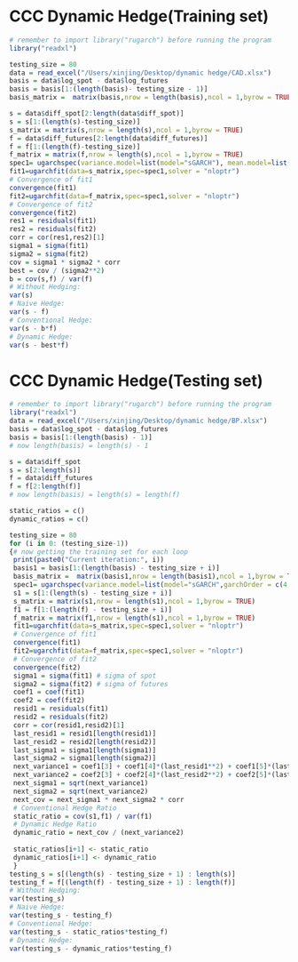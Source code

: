 


# CCC Dynamic Hedge(Training set)
```r
# remember to import library("rugarch") before running the program
library("readxl")

testing_size = 80
data = read_excel("/Users/xinjing/Desktop/dynamic hedge/CAD.xlsx")
basis = data$log_spot - data$log_futures
basis = basis[1:(length(basis)- testing_size - 1)]
basis_matrix =  matrix(basis,nrow = length(basis),ncol = 1,byrow = TRUE)

s = data$diff_spot[2:length(data$diff_spot)]
s = s[1:(length(s)-testing_size)]
s_matrix = matrix(s,nrow = length(s),ncol = 1,byrow = TRUE)
f = data$diff_futures[2:length(data$diff_futures)]
f = f[1:(length(f)-testing_size)]
f_matrix = matrix(f,nrow = length(s),ncol = 1,byrow = TRUE)
spec1= ugarchspec(variance.model=list(model="sGARCH"), mean.model=list(armaOrder=c(0,0), include.mean = TRUE, external.regressors = basis_matrix))
fit1=ugarchfit(data=s_matrix,spec=spec1,solver = "nloptr")
# Convergence of fit1
convergence(fit1)
fit2=ugarchfit(data=f_matrix,spec=spec1,solver = "nloptr")
# Convergence of fit2
convergence(fit2)
res1 = residuals(fit1)
res2 = residuals(fit2)
corr = cor(res1,res2)[1]
sigma1 = sigma(fit1)
sigma2 = sigma(fit2)
cov = sigma1 * sigma2 * corr
best = cov / (sigma2**2)
b = cov(s,f) / var(f)
# Without Hedging:
var(s)
# Naive Hedge:
var(s - f)
# Conventional Hedge:
var(s - b*f)
# Dynamic Hedge:
var(s - best*f)
```



# CCC Dynamic Hedge(Testing set)
```r
# remember to import library("rugarch") before running the program
library("readxl")
data = read_excel("/Users/xinjing/Desktop/dynamic hedge/BP.xlsx")
basis = data$log_spot - data$log_futures
basis = basis[1:(length(basis) - 1)]
# now length(basis) = length(s) - 1

s = data$diff_spot
s = s[2:length(s)]
f = data$diff_futures
f = f[2:length(f)]
# now length(basis) = length(s) = length(f)

static_ratios = c()
dynamic_ratios = c()

testing_size = 80
for (i in 0: (testing_size-1)) 
{# now getting the training set for each loop
 print(paste0("Current iteration:", i))
 basis1 = basis[1:(length(basis) - testing_size + i)]
 basis_matrix =  matrix(basis1,nrow = length(basis1),ncol = 1,byrow = TRUE)
 spec1= ugarchspec(variance.model=list(model="sGARCH",garchOrder = c(4, 4)),   mean.model=list(armaOrder=c(0,0), include.mean = TRUE, external.regressors = basis_matrix))
 s1 = s[1:(length(s) - testing_size + i)]
 s_matrix = matrix(s1,nrow = length(s1),ncol = 1,byrow = TRUE)
 f1 = f[1:(length(f) - testing_size + i)]
 f_matrix = matrix(f1,nrow = length(s1),ncol = 1,byrow = TRUE)
 fit1=ugarchfit(data=s_matrix,spec=spec1,solver = "nloptr")
 # Convergence of fit1
 convergence(fit1)
 fit2=ugarchfit(data=f_matrix,spec=spec1,solver = "nloptr")
 # Convergence of fit2
 convergence(fit2)
 sigma1 = sigma(fit1) # sigma of spot
 sigma2 = sigma(fit2) # sigma of futures
 coef1 = coef(fit1)
 coef2 = coef(fit2)
 resid1 = residuals(fit1)
 resid2 = residuals(fit2)
 corr = cor(resid1,resid2)[1]
 last_resid1 = resid1[length(resid1)]
 last_resid2 = resid2[length(resid2)]
 last_sigma1 = sigma1[length(sigma1)]
 last_sigma2 = sigma1[length(sigma2)]
 next_variance1 = coef1[3] + coef1[4]*(last_resid1**2) + coef1[5]*(last_sigma1**2)
 next_variance2 = coef2[3] + coef2[4]*(last_resid2**2) + coef2[5]*(last_sigma2**2)
 next_sigma1 = sqrt(next_variance1)
 next_sigma2 = sqrt(next_variance2)
 next_cov = next_sigma1 * next_sigma2 * corr
 # Conventional Hedge Ratio
 static_ratio = cov(s1,f1) / var(f1)
 # Dynamic Hedge Ratio
 dynamic_ratio = next_cov / (next_variance2) 
 
 static_ratios[i+1] <- static_ratio
 dynamic_ratios[i+1] <- dynamic_ratio
 }
testing_s = s[(length(s) - testing_size + 1) : length(s)]
testing_f = f[(length(f) - testing_size + 1) : length(f)]
# Without Hedging:
var(testing_s)
# Naive Hedge:
var(testing_s - testing_f)
# Conventional Hedge:
var(testing_s - static_ratios*testing_f)
# Dynamic Hedge:
var(testing_s - dynamic_ratios*testing_f)

```

